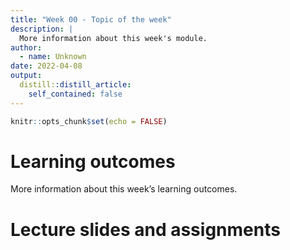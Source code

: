 ```yaml
---
title: "Week 00 - Topic of the week"
description: |
  More information about this week's module.
author:
  - name: Unknown
date: 2022-04-08
output:
  distill::distill_article:
    self_contained: false
---
```



```r
knitr::opts_chunk$set(echo = FALSE)
```

# Learning outcomes
More information about this week's learning outcomes.

# Lecture slides and assignments
